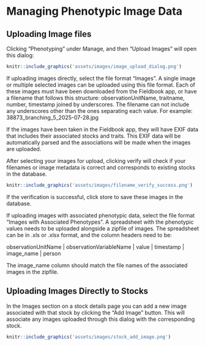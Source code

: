 # Managing Phenotypic Image Data

## Uploading Image files

Clicking "Phenotyping" under Manage, and then "Upload Images" will open this dialog:

```r
knitr::include_graphics('assets/images/image_upload_dialog.png')
```

If uploading images directly, select the file format "Images". A single image or multiple selected images can be uploaded using this file format. Each of these images must have been downloaded from the Fieldbook app, or have a filename that follows this structure: observationUnitName, traitname, number, timestamp joined by underscores. The filename can not include any underscores other than the ones separating each value. For example: 38873_branching_5_2025-07-28.jpg

If the images have been taken in the Fieldbook app, they will have EXIF data that includes their associated stocks and traits. This EXIF data will be automatically parsed and the associations will be made when the images are uploaded.

After selecting your images for upload, clicking verify will check if your filenames or image metadata is correct and corresponds to existing stocks in the database.

```r
knitr::include_graphics('assets/images/filename_verify_success.png')
```

If the verification is successful, click store to save these images in the database.

If uploading images with associated phenotypic data, select the file format "Images with Associated Phenotypes". A spreadsheet with the phenotypic values needs to be uploaded alongside a zipfile of images. The spreadsheet can be in .xls or .xlsx format, and the column headers need to be:

observationUnitName \| observationVariableName \| value \| timestamp \| image_name \| person

The image_name column should match the file names of the associated images in the zipfile.

## Uploading Images Directly to Stocks

In the Images section on a stock details page you can add a new image associated with that stock by clicking the "Add Image" button. This will associate any images uploaded through this dialog with the corresponding stock.

```r
knitr::include_graphics('assets/images/stock_add_image.png')
```
